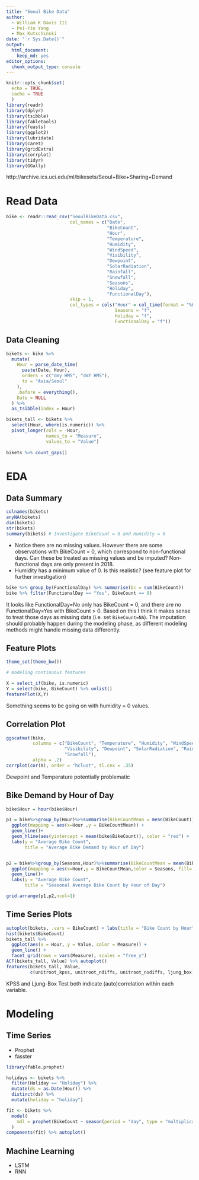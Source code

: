```yaml
---
title: "Seoul Bike Data"
author: 
  - William K Davis III
  - Pei-Yin Yang
  - Max Kutschinski
date: "`r Sys.Date()`"
output:
  html_document:
    keep_md: yes
editor_options: 
  chunk_output_type: console
---
```


```r
knitr::opts_chunk$set(
  echo = TRUE,
  cache = TRUE
  )
library(readr)
library(dplyr)
library(tsibble)
library(fabletools)
library(feasts)
library(ggplot2)
library(lubridate)
library(caret)
library(gridExtra)
library(corrplot)
library(tidyr)
library(GGally)
```

http://archive.ics.uci.edu/ml/bikesets/Seoul+Bike+Sharing+Demand

# Read Data

```r
bike <- readr::read_csv("SeoulBikeData.csv",
                        col_names = c("Date",
                                      "BikeCount",
                                      "Hour",
                                      "Temperature",
                                      "Humidity",
                                      "WindSpeed",
                                      "Visibility",
                                      "Dewpoint",
                                      "SolarRadiation",
                                      "Rainfall",
                                      "Snowfall",
                                      "Seasons",
                                      "Holiday",
                                      "FunctionalDay"),
                        skip = 1,
                        col_types = cols("Hour" = col_time(format = "%H"),
                                         Seasons = "f", 
                                         Holiday = "f",
                                         FunctionalDay = "f"))
```

## Data Cleaning

```r
bikets <- bike %>%
  mutate(
    Hour = parse_date_time(
      paste(Date, Hour),
      orders = c("dmy HMS", "dmY HMS"),
      tz = "Asia/Seoul"
    ),
    .before = everything(),
    Date = NULL
  ) %>%
  as_tsibble(index = Hour)

bikets_tall <- bikets %>%
  select(Hour, where(is.numeric)) %>%
  pivot_longer(cols = -Hour,
               names_to = "Measure",
               values_to = "Value")
  
bikets %>% count_gaps()
```

# EDA

## Data Summary

```r
colnames(bikets)
anyNA(bikets)
dim(bikets)
str(bikets)
summary(bikets) # Investigate BikeCount = 0 and Humidity = 0
```

- Notice there are no missing values. However there are some observations with BikeCount = 0, which correspond to non-functional days. Can these be treated as missing values and be imputed? Non-functional days are only present in 2018. 
- Humidity has a minimum value of 0. Is this realistic? (see feature plot for further investigation)

```r
bike %>% group_by(FunctionalDay) %>% summarise(bc = sum(BikeCount))
bike %>% filter(FunctionalDay == "Yes", BikeCount == 0)
```

It looks like FunctionalDay=No only has BikeCount = 0, and there are no
FunctionalDay=Yes with BikeCount > 0. Based on this I think it makes sense to
treat those days as missing data (i.e. set `BikeCount=NA`). The imputation
should probably happen during the modeling phase, as different modeling methods
might handle missing data differently.

## Feature Plots

```r
theme_set(theme_bw())

# modeling continuous features

X = select_if(bike, is.numeric)
Y = select(bike, BikeCount) %>% unlist()
featurePlot(X,Y)
```

Something seems to be going on with humidity = 0 values.

\newpage

## Correlation Plot

```r
ggscatmat(bike, 
          columns = c("BikeCount", "Temperature", "Humidity", "WindSpeed", 
                      "Visibility", "Dewpoint", "SolarRadiation", "Rainfall", 
                      "Snowfall"), 
          alpha = .2)
corrplot(cor(X), order = "hclust", tl.cex = .35)
```

Dewpoint and Temperature potentially problematic

\newpage

## Bike Demand by Hour of Day

```r
bike$Hour = hour(bike$Hour)

p1 = bike%>%group_by(Hour)%>%summarise(BikeCountMean = mean(BikeCount))%>%data.frame()%>%
  ggplot(mapping = aes(x=Hour ,y = BikeCountMean)) +
  geom_line()+
  geom_hline(aes(yintercept = mean(bike$BikeCount)), color = "red") +
  labs(y = "Average Bike Count",
       title = "Average Bike Demand by Hour of Day")


p2 = bike%>%group_by(Seasons,Hour)%>%summarise(BikeCountMean = mean(BikeCount))%>%data.frame()%>%
  ggplot(mapping = aes(x=Hour,y = BikeCountMean,color = Seasons, fill= Seasons)) +
  geom_line()+
  labs(y = "Average Bike Count",
       title = "Seasonal Average Bike Count by Hour of Day")

grid.arrange(p1,p2,ncol=1)

```


## Time Series Plots

```r
autoplot(bikets, .vars = BikeCount) + labs(title = "Bike Count by Hour")
hist(bikets$BikeCount)
bikets_tall %>%
  ggplot(aes(x = Hour, y = Value, color = Measure)) +
  geom_line() +
  facet_grid(rows = vars(Measure), scales = "free_y")
ACF(bikets_tall, Value) %>% autoplot()
features(bikets_tall, Value, 
         c(unitroot_kpss, unitroot_ndiffs, unitroot_nsdiffs, ljung_box))
```

KPSS and Ljung-Box Test both indicate (auto)correlation within each
variable.

# Modeling

## Time Series

* Prophet
* fasster


```r
library(fable.prophet)

holidays <- bikets %>% 
  filter(Holiday == "Holiday") %>%
  mutate(ds = as.Date(Hour)) %>%
  distinct(ds) %>% 
  mutate(holiday = "holiday")

fit <- bikets %>%
  model(
    mdl = prophet(BikeCount ~ season(period = "day", type = "multiplicative") + season(period = "week", type = "multiplicative") + holiday(holidays = holidays)),
  )
components(fit) %>% autoplot()

```

## Machine Learning

* LSTM
* RNN

